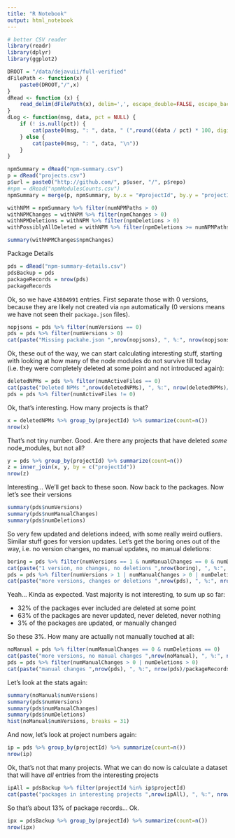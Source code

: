```yaml
---
title: "R Notebook"
output: html_notebook
---
```


```r
# better CSV reader
library(readr)
library(dplyr)
library(ggplot2)

DROOT = "/data/dejavuii/full-verified"
dFilePath <- function(x) {
    paste0(DROOT,"/",x)
}
dRead <- function (x) {
    read_delim(dFilePath(x), delim=',', escape_double=FALSE, escape_backslash=TRUE, quote="\"")
}
dLog <- function(msg, data, pct = NULL) {
    if (! is.null(pct)) {
        cat(paste0(msg, ": ", data, " (",round((data / pct) * 100, digits = 2), "%)\n"))
    } else {
        cat(paste0(msg, ": ", data, "\n"))
    }
}
```

```r
npmSummary = dRead("npm-summary.csv")
p = dRead("projects.csv")
p$url = paste0("http://github.com/", p$user, "/", p$repo)
#npm = dRead("npmModulesCounts.csv")
npmSummary = merge(p, npmSummary, by.x = "#projectId", by.y = "projectId")

```

```r
withNPM = npmSummary %>% filter(numNPMPaths > 0)
withNPMChanges = withNPM %>% filter(npmChanges > 0)
withNPMDeletions = withNPM %>% filter(npmDeletions > 0)
withPossiblyAllDeleted = withNPM %>% filter(npmDeletions >= numNPMPaths)
```

```r
summary(withNPMChanges$npmChanges)
```

Package Details

```r
pds = dRead("npm-summary-details.csv")
pdsBackup = pds
packageRecords = nrow(pds)
packageRecords
```

Ok, so we have `43804991` entries. First separate those with 0 versions, because they are likely not created via `npm` automatically (0 versions means we have not seen their `package.json` files).

```r
nopjsons = pds %>% filter(numVersions == 0)
pds = pds %>% filter(numVersions > 0)
cat(paste("Missing packahe.json ",nrow(nopjsons), ", %:", nrow(nopjsons)/packageRecords))
```

Ok, these out of the way, we can start calculating interesting stuff, starting with looking at how many of the node modules do not survive till today (i.e. they were completely deleted at some point and not introduced again):

```r
deletedNPMs = pds %>% filter(numActiveFiles == 0)
cat(paste("Deleted NPMs ",nrow(deletedNPMs), ", %:", nrow(deletedNPMs)/packageRecords))
pds = pds %>% filter(numActiveFiles != 0)
```

Ok, that's interesting. How many projects is that? 

```r
x = deletedNPMs %>% group_by(projectId) %>% summarize(count=n())
nrow(x)
```

That's not tiny number. Good. Are there any projects that have deleted *some* node_modules, but not all? 

```r
y = pds %>% group_by(projectId) %>% summarize(count=n())
z = inner_join(x, y, by = c("projectId"))
nrow(z)
```

Interesting... We'll get back to these soon. Now back to the packages. Now let's see their versions

```r
summary(pds$numVersions)
summary(pds$numManualChanges)
summary(pds$numDeletions)
```

So very few updated and deletions indeed, with some really weird outliers. Similar stuff goes for version updates. Let's get the boring ones out of the way, i.e. no version changes, no manual updates, no manual deletions:

```r
boring = pds %>% filter(numVersions == 1 & numManualChanges == 0 & numDeletions == 0)
cat(paste("1 version, no changes, no deletions ",nrow(boring), ", %:", nrow(boring)/packageRecords), "\n")
pds = pds %>% filter(numVersions > 1 | numManualChanges > 0 | numDeletions > 0)
cat(paste("more versions, changes or deletions ",nrow(pds), ", %:", nrow(pds)/packageRecords), "\n")
```

Yeah... Kinda as expected. Vast majority is not interesting, to sum up so far:

- 32% of the packages ever included are deleted at some point
- 63% of the packages are never updated, never deleted, never nothing
- 3% of the packages are updated, or manually changed

So these 3%. How many are actually not manually touched at all:

```r
noManual = pds %>% filter(numManualChanges == 0 & numDeletions == 0)
cat(paste("more versions, no manual changes ",nrow(noManual), ", %:", nrow(noManual)/packageRecords), "\n")
pds = pds %>% filter(numManualChanges > 0 | numDeletions > 0)
cat(paste("manual changes ",nrow(pds), ", %:", nrow(pds)/packageRecords), "\n")
```

Let's look at the stats again:

```r
summary(noManual$numVersions)
summary(pds$numVersions)
summary(pds$numManualChanges)
summary(pds$numDeletions)
hist(noManual$numVersions, breaks = 31)
```

And now, let's look at project numbers again:

```r
ip = pds %>% group_by(projectId) %>% summarize(count=n())
nrow(ip)
```

Ok, that's not that many projects. What we can do now is calculate a dataset that will have *all* entries from the interesting projects

```r
ipAll = pdsBackup %>% filter(projectId %in% ip$projectId)
cat(paste("packages in interesting projects ",nrow(ipAll), ", %:", nrow(ipAll)/packageRecords), "\n")
```

So that's about 13% of package records... Ok. 



```r
ipx = pdsBackup %>% group_by(projectId) %>% summarize(count=n())
nrow(ipx)

```


